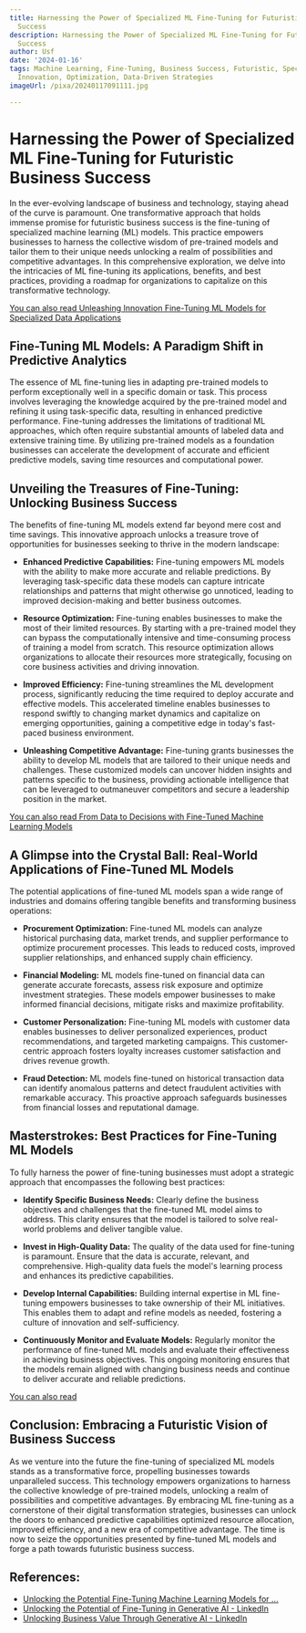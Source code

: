 ```yaml
---
title: Harnessing the Power of Specialized ML Fine-Tuning for Futuristic Business
  Success
description: Harnessing the Power of Specialized ML Fine-Tuning for Futuristic Business
  Success
author: Usf
date: '2024-01-16'
tags: Machine Learning, Fine-Tuning, Business Success, Futuristic, Specialization,
  Innovation, Optimization, Data-Driven Strategies
imageUrl: /pixa/20240117091111.jpg

---
```

# Harnessing the Power of Specialized ML Fine-Tuning for Futuristic Business Success

In the ever-evolving landscape  of  business and technology, staying ahead of the curve is paramount. One  transformative approach that holds immense promise for futuristic business success is the fine-tuning of specialized machine learning (ML) models. This  practice empowers businesses to harness the collective wisdom  of  pre-trained models  and tailor them to their unique needs unlocking a realm of possibilities and competitive advantages. In this comprehensive  exploration, we delve into the intricacies of ML fine-tuning its applications, benefits, and best practices, providing a roadmap for organizations to capitalize on this transformative technology.

[You  can also read Unleashing Innovation Fine-Tuning ML Models for Specialized Data  Applications](Unleashing%20Innovation%20Fine-Tuning%20ML%20Models%20for%20Specialized%20Data%20Applications)


## Fine-Tuning ML Models: A Paradigm Shift in  Predictive Analytics

The  essence of ML fine-tuning  lies in adapting pre-trained models to perform exceptionally well in a specific domain or task. This process involves leveraging the knowledge acquired by  the pre-trained  model and refining it using task-specific data, resulting in enhanced  predictive performance. Fine-tuning addresses the limitations of traditional ML approaches, which often  require substantial amounts of labeled data  and extensive training time. By  utilizing pre-trained models as a foundation businesses can  accelerate the development of accurate and efficient predictive models, saving time resources and computational power.

## Unveiling the Treasures of Fine-Tuning: Unlocking  Business Success

The benefits of  fine-tuning  ML models  extend  far beyond mere cost and time savings. This innovative approach unlocks a treasure trove  of opportunities for businesses seeking  to thrive in the modern landscape:

- **Enhanced  Predictive Capabilities:** Fine-tuning empowers  ML models with the ability to make more accurate and  reliable predictions. By leveraging task-specific data these models can capture intricate relationships and patterns that might otherwise go unnoticed, leading to improved decision-making and better business outcomes.

- **Resource Optimization:** Fine-tuning enables businesses to make the most of their limited resources. By starting with  a pre-trained model they can bypass the computationally intensive and time-consuming  process of training a model from  scratch. This  resource optimization allows organizations to allocate their resources  more strategically, focusing on core business activities and driving innovation.

- **Improved Efficiency:** Fine-tuning streamlines the ML development process, significantly reducing  the time required to deploy accurate and effective models. This accelerated timeline enables  businesses  to respond swiftly to changing market  dynamics and capitalize on emerging opportunities, gaining a  competitive edge in  today's fast-paced business environment.

- **Unleashing Competitive Advantage:** Fine-tuning grants businesses the ability to develop ML models that are tailored to their unique needs and challenges. These  customized models can uncover hidden insights and patterns specific to the business,  providing actionable intelligence that can be leveraged to outmaneuver competitors  and secure a leadership position  in the market.

[You can also read From Data to Decisions with Fine-Tuned Machine  Learning Models](From%20Data%20to%20Decisions%20with%20Fine-Tuned%20Machine%20Learning%20Models)


## A Glimpse  into the Crystal Ball: Real-World Applications of Fine-Tuned ML Models

The potential applications  of  fine-tuned ML models span a wide range of  industries and domains offering tangible benefits and  transforming business operations:

- **Procurement Optimization:** Fine-tuned ML models can analyze historical purchasing data, market trends, and supplier performance to optimize procurement processes.  This leads to reduced costs, improved supplier relationships, and enhanced supply chain  efficiency.

- **Financial Modeling:** ML models fine-tuned on financial  data can generate accurate forecasts, assess risk exposure and optimize investment strategies. These models empower businesses to make informed financial decisions, mitigate risks and maximize profitability.

-  **Customer Personalization:** Fine-tuning ML models with  customer  data enables businesses to deliver personalized experiences, product recommendations, and targeted marketing campaigns. This customer-centric approach fosters loyalty increases customer satisfaction  and drives revenue growth.

- **Fraud Detection:** ML models fine-tuned on historical transaction data can identify anomalous patterns  and detect fraudulent activities with remarkable accuracy. This proactive approach safeguards businesses from financial losses and reputational damage.

## Masterstrokes:  Best  Practices for Fine-Tuning ML Models

To fully harness the power of fine-tuning businesses  must adopt a strategic approach that encompasses the following best practices:

- **Identify Specific Business Needs:** Clearly define the business objectives and challenges that  the fine-tuned ML model aims to address. This clarity ensures that the model is tailored to solve real-world problems and deliver tangible value.

- **Invest in High-Quality Data:** The quality of the data used for fine-tuning is  paramount.  Ensure that the data is accurate,  relevant, and comprehensive. High-quality data fuels the model's learning process  and enhances its predictive  capabilities.

- **Develop Internal Capabilities:** Building internal expertise in  ML fine-tuning empowers businesses  to take ownership of their ML initiatives. This enables them to adapt and refine models as needed, fostering a culture of innovation and self-sufficiency.

- **Continuously Monitor and Evaluate  Models:** Regularly monitor the performance of fine-tuned ML models and evaluate their effectiveness in achieving business objectives. This ongoing monitoring ensures that the models remain aligned  with changing  business needs and continue  to deliver accurate and reliable predictions.

[You  can also read ]()


## Conclusion: Embracing a  Futuristic Vision of Business Success

As we  venture into  the  future the  fine-tuning of specialized ML models stands  as a transformative force, propelling businesses towards unparalleled success. This technology empowers organizations to harness  the  collective  knowledge of pre-trained  models, unlocking a realm of possibilities and competitive advantages. By embracing ML fine-tuning as  a cornerstone of their digital transformation strategies,  businesses can unlock the doors to enhanced predictive capabilities optimized resource allocation, improved efficiency, and a new era of competitive advantage. The time is now to seize the opportunities presented by fine-tuned ML models and forge a  path towards futuristic business  success.

## References:
- [Unlocking the Potential Fine-Tuning Machine Learning Models for ...](http://finetuneml.com/blog/unlocking%20the%20potential%20fine-tuning%20machine%20learning%20models%20for%20futuristic%20business%20success)
- [Unlocking the Potential of Fine-Tuning in Generative AI - LinkedIn](https://www.linkedin.com/pulse/unlocking-potential-fine-tuning-generative-ai-pablo-junco-boquer)
- [Unlocking Business Value Through Generative AI - LinkedIn](https://www.linkedin.com/pulse/unlocking-business-value-through-generative-ai-klick-health-daphc)
